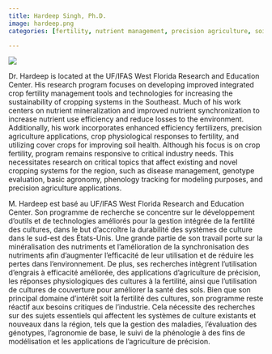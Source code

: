 ```yaml
---
title: Hardeep Singh, Ph.D.
image: hardeep.png
categories: [fertility, nutrient management, precision agriculture, soil health, extension]

---
```


![](nikka.png){.nolightbox fig-align="center" style="margin-top: 0px;"}

::: { .content-visible when-profile="english"}

Dr. Hardeep is located at the UF/IFAS West Florida Research and Education Center. His research program focuses on developing improved integrated crop fertility management tools and technologies for increasing the sustainability of cropping systems in the Southeast. Much of his work centers on nutrient mineralization and improved nutrient synchronization to increase nutrient use efficiency and reduce losses to the environment. Additionally, his work incorporates enhanced efficiency fertilizers, precision agriculture applications, crop physiological responses to fertility, and utilizing cover crops for improving soil health. Although his focus is on crop fertility, program remains responsive to critical industry needs. This necessitates research on critical topics that affect existing and novel cropping systems for the region, such as disease management, genotype evaluation, basic agronomy, phenology tracking for modeling purposes, and precision agriculture applications.

:::


::: { .content-visible when-profile="french"}


M. Hardeep est basé au UF/IFAS West Florida Research and Education Center. Son programme de recherche se concentre sur le développement d'outils et de technologies améliorés pour la gestion intégrée de la fertilité des cultures, dans le but d'accroître la durabilité des systèmes de culture dans le sud-est des États-Unis. Une grande partie de son travail porte sur la minéralisation des nutriments et l'amélioration de la synchronisation des nutriments afin d'augmenter l'efficacité de leur utilisation et de réduire les pertes dans l'environnement. De plus, ses recherches intègrent l'utilisation d'engrais à efficacité améliorée, des applications d'agriculture de précision, les réponses physiologiques des cultures à la fertilité, ainsi que l'utilisation de cultures de couverture pour améliorer la santé des sols. Bien que son principal domaine d'intérêt soit la fertilité des cultures, son programme reste réactif aux besoins critiques de l'industrie. Cela nécessite des recherches sur des sujets essentiels qui affectent les systèmes de culture existants et nouveaux dans la région, tels que la gestion des maladies, l'évaluation des génotypes, l'agronomie de base, le suivi de la phénologie à des fins de modélisation et les applications de l'agriculture de précision.

:::
